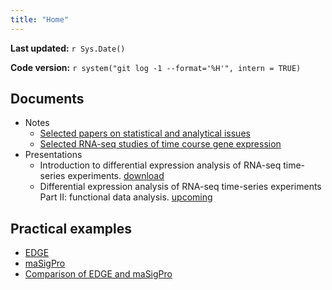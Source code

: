 ```yaml
---
title: "Home"
---
```


**Last updated:** `r Sys.Date()`

**Code version:** `r system("git log -1 --format='%H'", intern = TRUE)`


## Documents

* Notes
    * [Selected papers on statistical and analytical issues](relevant-papers.html)
    * [Selected RNA-seq studies of time course gene expression](Example-papers-using-RNAseq-time-series.html)

* Presentations
    * Introduction to differential expression analysis of RNA-seq time-series experiments. [download](../docs/talk-lab-20160706-diffTimeExpression.pdf)
    * Differential expression analysis of RNA-seq time-series experiments Part II: functional data analysis. [upcoming](../docs/talk-lab-20160817-diffTimeExpression.pdf)


## Practical examples

* [EDGE](Example_time_series_example_edge.html)
* [maSigPro](Example_time_series_example_maSigPro.html)
* [Comparison of EDGE and maSigPro](Example_times_series_example_comparison.html)

